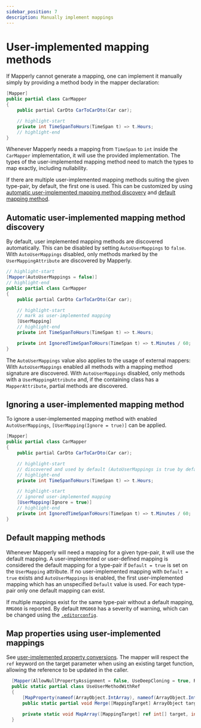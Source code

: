 ```yaml
---
sidebar_position: 7
description: Manually implement mappings
---
```



# User-implemented mapping methods

If Mapperly cannot generate a mapping, one can implement it manually simply by providing a method body in the mapper declaration:

```csharp
[Mapper]
public partial class CarMapper
{
    public partial CarDto CarToCarDto(Car car);

    // highlight-start
    private int TimeSpanToHours(TimeSpan t) => t.Hours;
    // highlight-end
}
```

Whenever Mapperly needs a mapping from `TimeSpan` to `int` inside the `CarMapper` implementation, it will use the provided implementation.
The types of the user-implemented mapping method need to match the types to map exactly, including nullability.

If there are multiple user-implemented mapping methods suiting the given type-pair, by default, the first one is used.
This can be customized by using [automatic user-implemented mapping method discovery](#automatic-user-implemented-mapping-method-discovery)
and [default mapping method](#default-mapping-methods).

## Automatic user-implemented mapping method discovery

By default, user implemented mapping methods are discovered automatically.
This can be disabled by setting `AutoUserMappings` to `false`.
With `AutoUserMappings` disabled, only methods marked by the `UserMappingAttribute` are discovered by Mapperly.

```csharp
// highlight-start
[Mapper(AutoUserMappings = false)]
// highlight-end
public partial class CarMapper
{
    public partial CarDto CarToCarDto(Car car);

    // highlight-start
    // mark as user-implemented mapping
    [UserMapping]
    // highlight-end
    private int TimeSpanToHours(TimeSpan t) => t.Hours;

    private int IgnoredTimeSpanToHours(TimeSpan t) => t.Minutes / 60;
}
```

The `AutoUserMappings` value also applies to the usage of external mappers:
With `AutoUserMappings` enabled all methods with a mapping method signature are discovered.
With `AutoUserMappings` disabled, only methods with a `UserMappingAttribute` and,
if the containing class has a `MapperAttribute`, partial methods are discovered.

## Ignoring a user-implemented mapping method

To ignore a user-implemented mapping method with enabled `AutoUserMappings`,
`[UserMapping(Ignore = true)]` can be applied.

```csharp
[Mapper]
public partial class CarMapper
{
    public partial CarDto CarToCarDto(Car car);

    // highlight-start
    // discovered and used by default (AutoUserMappings is true by default)
    // highlight-end
    private int TimeSpanToHours(TimeSpan t) => t.Hours;

    // highlight-start
    // ignored user-implemented mapping
    [UserMapping(Ignore = true)]
    // highlight-end
    private int IgnoredTimeSpanToHours(TimeSpan t) => t.Minutes / 60;
}
```

## Default mapping methods

Whenever Mapperly will need a mapping for a given type-pair,
it will use the default mapping.
A user-implemented or user-defined mapping is considered the default mapping for a type-pair
if `Default = true` is set on the `UserMapping` attribute.
If no user-implemented mapping with `Default = true` exists and `AutoUserMappings` is enabled,
the first user-implemented mapping which has an unspecified `Default` value is used.
For each type-pair only one default mapping can exist.

If multiple mappings exist for the same type-pair without a default mapping, `RMG060` is reported.
By default `RMG060` has a severity of warning,
which can be changed using the [`.editorconfig`](./analyzer-diagnostics/index.mdx#editorconfig).

## Map properties using user-implemented mappings

See [user-implemented property conversions](./mapper.mdx#user-implemented-property-mappings).
The mapper will respect the `ref` keyword on the target parameter when using an existing target function, allowing the reference to be updated in the caller.

```csharp
  [Mapper(AllowNullPropertyAssignment = false, UseDeepCloning = true, RequiredMappingStrategy = RequiredMappingStrategy.Source)]
  public static partial class UseUserMethodWithRef
  {
      [MapProperty(nameof(ArrayObject.IntArray), nameof(ArrayObject.IntArray), Use = nameof(MapArray))] // `Use` is required otheriwse it will generate it's own
      public static partial void Merge([MappingTarget] ArrayObject target, ArrayObject second);

      private static void MapArray([MappingTarget] ref int[] target, int[] second) => target = [.. target, .. second.Except(target)];
  }
```
